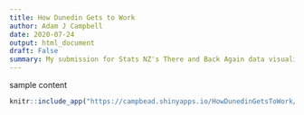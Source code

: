 ```yaml
---
title: How Dunedin Gets to Work
author: Adam J Campbell
date: 2020-07-24
output: html_document
draft: False
summary: My submission for Stats NZ's There and Back Again data visualisation competition
---
```

sample content
```r
knitr::include_app("https://campbead.shinyapps.io/HowDunedinGetsToWork/", height = "100%")
```
